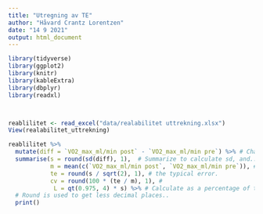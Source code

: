 ```yaml
---
title: "Utregning av TE"
author: "Håvard Crantz Lorentzen"
date: "14 9 2021"
output: html_document
---
```

```r
library(tidyverse)
library(ggplot2)
library(knitr)
library(kableExtra)
library(dbplyr)
library(readxl)



reablilitet <- read_excel("data/realabilitet uttrekning.xlsx")
View(realabilitet_uttrekning)

reablilitet %>%
  mutate(diff = `VO2_max_ml/min post` - `VO2_max_ml/min pre`) %>% # Change/difference score
  summarise(s = round(sd(diff), 1),  # Summarize to calculate sd, and... 
            m = mean(c(`VO2_max_ml/min post`, `VO2_max_ml/min pre`)), # mean
            te = round(s / sqrt(2), 1), # the typical error. 
            cv = round(100 * (te / m), 1), # 
             L = qt(0.975, 4) * s) %>% # Calculate as a percentage of the mean
  # Round is used to get less decimal places..
  print()
```


